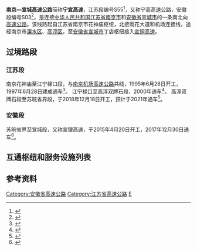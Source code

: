 
{{中国高速公路信息框
| 省名 = 江苏
| 级别 = 省
| 编号 = S55
| 语言 = 汉
| 省名2 = 安徽
| 编号2 = S03
| 语言2 = 汉
| 自定头部 = [[File:Jiangsu_Expwy_S55_sign_with_name.svg|80px]] [[File:Anhui_Expwy_S03_sign_no_name.svg|80px]]
| 名称 = 南京－宣城高速公路
| 路线简称 = 宁宣
| 照片 = S55 Nanjing-Xuancheng Expressway-20180716.jpg
| 照片宽度 = 280px
| 始建日期 = 1995年6月28日
| 最近通车日期 = 2017年12月30日
| 已通车长度 = <!-- 高速公路现时通车里程 -->
| 起点 = [[南京市|南京市]]
| 终点 = [[宣城市|宣城市]]
}}
'''南京—宣城高速公路'''简称'''宁宣高速'''，江苏段编号S55<ref>{{Cite web |url=http://www.jscd.gov.cn/art/2010/7/21/art_11028_461281.html |title=江苏省高速公路命名和编号对照表 |access-date=2014-04-14 |archive-date=2013-05-31 |archive-url=https://web.archive.org/web/20130531102246/http://www.jscd.gov.cn/art/2010/7/21/art_11028_461281.html |dead-url=no }}</ref>，又称宁高高速公路，安徽段编号S03<ref>{{Cite web |url=http://www.ahglj.com/preview/lzxxw/gsmm/ |title=安徽省高速公路命名和编号 |access-date=2014-04-14 |archive-date=2014-04-15 |archive-url=https://web.archive.org/web/20140415143248/http://www.ahglj.com/preview/lzxxw/gsmm/ |dead-url=no }}</ref>，是连接[[中华人民共和国|中华人民共和国]][[江苏省|江苏省]][[南京市|南京市]]和[[安徽省|安徽省]][[宣城市|宣城市]]的一条南北向[[高速公路|高速公路]]。该线路起自江苏省南京市花神庙枢纽，北接雨花大道和机场连接线，途经南京市[[溧水区|溧水区]]、[[高淳区|高淳区]]，至[[安徽省|安徽省]][[宣城市|宣城市]]丁店枢纽接入[[宣铜高速公路|宣铜高速]]。

==过境路段==
===江苏段===
南京花神庙至江宁禄口段，与[[南京机场高速公路|南京机场高速公路]]共线，1995年6月28日开工，1997年6月28日建成通车<ref>{{Cite web |url=http://www.gcgo.cn/jclw/JC012-034.htm |title=南京机场高速公路建设体会 |access-date=2014-04-14 |archive-date=2012-05-24 |archive-url=https://web.archive.org/web/20120524221642/http://www.gcgo.cn/jclw/JC012-034.htm |dead-url=yes }}</ref>。
江宁禄口至高淳双牌石段，2000年通车<ref>{{Cite web|title=宁高高速今起联网收费从主城开车去溧水多交5元_中部新闻网|url=http://www.zhongbunet.com/manufature/mec/2014/0222/168960.html|accessdate=2019-12-23|work=www.zhongbunet.com|archive-date=2019-12-23|archive-url=https://web.archive.org/web/20191223143938/http://www.zhongbunet.com/manufature/mec/2014/0222/168960.html|dead-url=yes}}</ref>。
高淳双牌石段至苏皖省界段，于2018年12月18日开工，预计于2021年通车<ref>{{Cite web|title=溧宁、高宣高速开工 江苏多了两条出省通道_中国江苏网|url=http://jsnews.jschina.com.cn/hxms/201812/t20181219_2118284.shtml|accessdate=2020-01-10|work=jsnews.jschina.com.cn|archive-date=2020-01-10|archive-url=https://web.archive.org/web/20200110070903/http://jsnews.jschina.com.cn/hxms/201812/t20181219_2118284.shtml|dead-url=no}}</ref>。
===安徽段===
苏皖省界至宣城段，又称宣狸高速，于2015年4月20日开工，2017年12月30日通车<ref>{{Cite web|title=宣狸高速公路建成通车_安徽频道_凤凰网|url=http://ah.ifeng.com/a/20180102/6272652_0.shtml|accessdate=2020-01-10|work=ah.ifeng.com|archive-date=2020-01-10|archive-url=https://web.archive.org/web/20200110070635/http://ah.ifeng.com/a/20180102/6272652_0.shtml|dead-url=no}}</ref>。

==互通枢纽和服务设施列表==
{{Start expwy exit box|place=1}}
{{Expwy exit group|{{China Expwy Name|S55|P=Jiangsu|路段}}|place=1}}
{{Expwy exit item|place=[[南京市|南京市]]|place rows=27|type=MH|index=1|name=花神庙|highway connection={{China Expwy Name|G42}}|road connection=机场连接线<br/>雨花大道|state=C|comment=与{{China Expwy Name|S88|P=Jiangsu}}共线段起点，免费路段}}
{{Expwy exit item|type=E|name=龙西|index=2|road connection=宏运大道<br/>[[File:China_Railways.svg|16px]][[南京南站|南京南站]]南广场|state=C|comment=无北往西，西往北，南往西方向匝道，免费路段}}
{{Expwy exit item|type=E|name=顺翔西街|index=3|road connection=顺翔西街|state=C|comment=宣城方向出，免费路段}}
{{Expwy exit item|type=ES|index=5|name=翠屏山|road connection=天元西路|state=C|comment=仅南京方向，宣城方向通过翠屏山互通匝道前往，免费路段}}
{{Expwy exit item|type=HT|index=11|name=南庄|highway connection={{China Expwy Name|G2503}}|state=C|comment=免费路段}}
{{Expwy exit item|type=E|index=14|name=秣陵|road connection=正方大道|state=C|comment=宣城方向出，2014年6月4日开通，免费路段}}
{{Expwy exit item|type=E|index=22|name=禄口|road connection=信诚大道（{{中国省道名|337|P=江苏}}）|state=C|comment=}}
{{Expwy exit item|type=T|index=26|name=禄口机场主线|alias=机场路|state=C|comment=}}
{{Expwy exit item|type=H|index=28|name=禄口机场|highway connection={{China Expwy Name|S88|P=Jiangsu}}|state=C|comment=[[File:Aiga_departingflights_inv.svg|20px]][[南京禄口国际机场|南京禄口国际机场]]，与{{China Expwy Name|S88|P=Jiangsu}}共线段终点}}
{{Expwy exit item|type=S|index=|name=加油站|comment=仅有加油站}}
{{Expwy exit item|type=E|index=|name=柘塘|road connection={{中国省道名|123|P=江苏}}|state=D|comment=2009年封闭拆除,拆除前限宣城方向出，南京方向入}}
{{Expwy exit item|type=E|index=32|name=柘塘|road connection={{中国省道名|243|P=江苏}}|comment=2009年11月26日开通，未设收费站（柘塘至禄口机场段免费）}}
{{Expwy exit item|type=E|name=S340|road connection={{中国省道名|340|P=江苏}}|comment=目前限宣城方向出，南京方向入}}
{{Expwy exit item|type=T|index=|name=南京南主线|comment=2014年2月22日启用}}
{{Expwy exit item|type=H|index=38|name=骆家边|highway connection={{China Expwy Name|G4221}}}}
{{Expwy exit item|type=E|index=42|name=溧水开发区|alias=溧水西|road connection=宝塔北路（{{中国省道名|123|P=江苏}}）<br/>机场路（{{中国省道名|340|P=江苏}}老线）|comment=2014年2月22日启用增设的收费站}}
{{Expwy exit item|type=T|index=|name=宁高高速主线|state=D|comment=2013年11月5日拆除，拆除前此收费站以南免费}}
{{Expwy exit item|type=E|index=46|name=天生桥|road connection=天生桥路|comment=2014年2月22日开通}}
{{Expwy exit item|type=E|index=|name=古塘|road connection=天生桥路|state=D|comment=2013年11月5日因建设天生桥互通而永久封闭}}
{{Expwy exit item|type=E|index=|name=沙板|road connection={{中国省道名|123|P=江苏}}|state=D|comment=2013年9月永久封闭}}
{{Expwy exit item|type=S|index=61|name=石臼湖}}
{{Expwy exit item|type=E|index=69|name=沙塘|road connection={{中国省道名|123|P=江苏}}<br/>芝沙线|state=|comment=2014年2月22日启用增设的收费站}}
{{Expwy exit item|type=H|index=|name=和凤|highway connection={{China Expwy Name|S68|P=Jiangsu}}}}
{{Expwy exit item|type=T|index=|name=和凤主线|comment=2014年2月22日启用}}
{{Expwy exit item|type=E|index=74|name=和凤|road connection=和凤西路（{{中国省道名|104|P=江苏}}）|state=|comment=免费路段，限宣城方向出、南京方向入}}
{{Expwy exit item|type=M|index=|name=漆桥|road connection=双望路（{{中国省道名|123|P=江苏}}）<br/>双高线|state=|comment=免费路段，江苏段目前终点}}
{{Expwy exit item|type=E|name=固城|state=U|road connection=芜太公路（{{中国国道名|235}}）}}
{{Expwy exit item|type=B|name=苏皖界|place=苏皖界|place rows=1|state=U}}
{{Expwy exit group|{{China Expwy Name|S03|P=Anhui|路段}}|place=1}}
{{Expwy exit item|type=B|name=苏皖界|place=苏皖界|place rows=1|state=U}}
{{Expwy exit item|type=E|name=狸桥|place=[[宣城市|宣城市]]|place rows=3}}
{{Expwy exit item|type=S|name=南漪湖}}
{{Expwy exit item|type=H|name=丁店|highway connection={{China Expwy Name|S32|P=Anhui}}}}
{{End expwy exit box|place=1}}

==参考资料==
{{reflist}}
{{江苏省高速公路}}
{{安徽省高速公路}}
{{安徽省道}}
[[Category:安徽省高速公路|Category:安徽省高速公路]]
[[Category:江苏省高速公路|Category:江苏省高速公路]]
[[Category:安徽省道|E]]